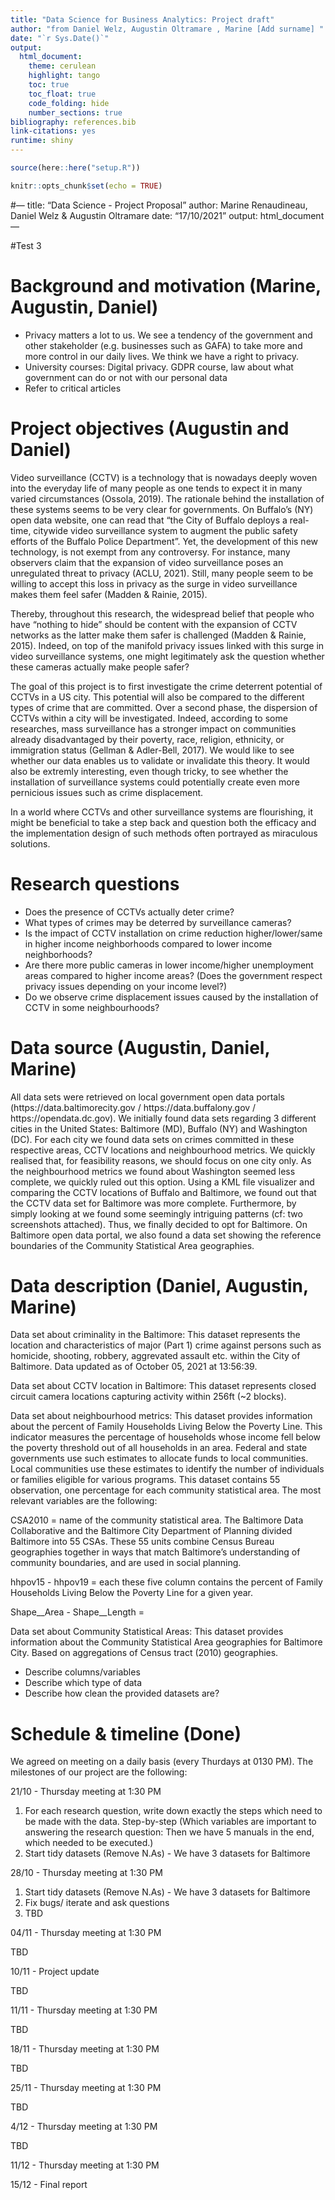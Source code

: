 ```yaml
---
title: "Data Science for Business Analytics: Project draft"
author: "from Daniel Welz, Augustin Oltramare , Marine [Add surname] "
date: "`r Sys.Date()`"
output:
  html_document:
    theme: cerulean
    highlight: tango
    toc: true
    toc_float: true
    code_folding: hide
    number_sections: true
bibliography: references.bib
link-citations: yes
runtime: shiny
---
```


```r
source(here::here("setup.R"))
```

```r
knitr::opts_chunk$set(echo = TRUE)
```


#---
title: "Data Science - Project Proposal"
author: Marine Renaudineau, Daniel Welz & Augustin Oltramare
date: "17/10/2021"
output: html_document
---

#Test 3

# Background and motivation (Marine, Augustin, Daniel)

- Privacy matters a lot to us. We see a  tendency of the government and other stakeholder (e.g. businesses such as GAFA) to take more and more control in our daily lives. We think we have a right to privacy. 
- University courses: Digital privacy. GDPR course, law about what government can do or not with our personal data
- Refer to critical articles


# Project objectives (Augustin and Daniel)

Video surveillance (CCTV) is a technology that is nowadays deeply woven into the everyday life of many people as one tends to expect it in many varied circumstances (Ossola, 2019). The rationale behind the installation of these systems seems to be very clear for governments. On Buffalo’s (NY) open data website, one can read that “the City of Buffalo deploys a real-time, citywide video surveillance system to augment the public safety efforts of the Buffalo Police Department”. Yet, the development of this new technology, is not exempt from any controversy. For instance, many observers claim that the expansion of video surveillance poses an unregulated threat to privacy (ACLU, 2021). Still, many people seem to be willing to accept this loss in privacy as the surge in video surveillance makes them feel safer (Madden & Rainie, 2015).

Thereby, throughout this research, the widespread belief that people who have “nothing to hide" should be content with the expansion of CCTV networks as the latter make them safer is challenged (Madden & Rainie, 2015). Indeed, on top of the manifold privacy issues linked with this surge in video surveillance systems, one might legitimately ask the question whether these cameras actually make people safer?

The goal of this project is to first investigate the crime deterrent potential of CCTVs in a US city. This potential will also be compared to the different types of crime that are committed. Over a second phase, the dispersion of CCTVs within a city will be investigated. Indeed, according to some researches, mass surveillance has a stronger impact on communities already disadvantaged by their poverty, race, religion, ethnicity, or immigration status (Gellman & Adler-Bell, 2017). We would like to see whether our data enables us to validate or invalidate this theory. It would also be extremly interesting, even though tricky, to see whether the installation of surveillance systems could potentially create even more pernicious issues such as crime displacement.

In a world where CCTVs and other surveillance systems are flourishing, it might be beneficial to take a step back and question both the efficacy and the implementation design of such methods often portrayed as miraculous solutions.

# Research questions 

- Does the presence of CCTVs actually deter crime?
- What types of crimes may be deterred by surveillance cameras?
- Is the impact of CCTV installation on crime reduction higher/lower/same in higher income neighborhoods compared to lower income neighborhoods?
- Are there more public cameras in lower income/higher unemployment areas compared to higher income areas? (Does the government respect privacy issues depending on your income level?)
- Do we observe crime displacement issues caused by the installation of CCTV in some neighbourhoods?

# Data source (Augustin, Daniel, Marine)

All data sets were retrieved on local government open data portals (https://data.baltimorecity.gov / https://data.buffalony.gov / https://opendata.dc.gov). We initially found data sets regarding 3 different cities in the United States: Baltimore (MD), Buffalo (NY) and Washington (DC). For each city we found data sets on crimes committed in these respective areas, CCTV locations and neighbourhood metrics. We quickly realised that, for feasibility reasons, we should focus on one city only. As the neighbourhood metrics we found about Washington seemed less complete, we quickly ruled out this option. Using a KML file visualizer and comparing the CCTV locations of Buffalo and Baltimore, we found out that the CCTV data set for Baltimore was more complete. Furthermore, by simply looking at we found some seemingly intriguing patterns (cf: two screenshots attached). Thus, we finally decided to opt for Baltimore. On Baltimore open data portal, we also found a data set showing the reference boundaries of the Community Statistical Area geographies.

# Data description (Daniel, Augustin, Marine)

Data set about criminality in the Baltimore: This dataset represents the location and characteristics of major (Part 1) crime against persons such as homicide, shooting, robbery, aggrevated assault etc. within the City of Baltimore. Data updated as of October 05, 2021 at 13:56:39. 

Data set about CCTV location in Baltimore: This dataset represents closed circuit camera locations capturing activity within 256ft (~2 blocks).

Data set about neighbourhood metrics: This dataset provides information about the percent of Family Households Living Below the Poverty Line. This indicator measures the percentage of households whose income fell below the poverty threshold out of all households in an area. Federal and state governments use such estimates to allocate funds to local communities. Local communities use these estimates to identify the number of individuals or families eligible for various programs. This dataset contains 55 observation, one percentage for each community statistical area. The most relevant variables are the following: 

CSA2010 = name of the community statistical area. The Baltimore Data Collaborative and the Baltimore City Department of Planning divided Baltimore into 55 CSAs. These 55 units combine Census Bureau geographies together in ways that match Baltimore’s understanding of community boundaries, and are used in social planning.

hhpov15 - hhpov19 = each these five column contains the percent of Family Households Living Below the Poverty Line for a given year.

Shape__Area - Shape__Length = 

Data set about Community Statistical Areas: This dataset provides information about the Community Statistical Area geographies for Baltimore City. Based on aggregations of Census tract (2010) geographies.


- Describe columns/variables
- Describe which type of data
- Describe how clean the provided datasets are?


# Schedule & timeline (Done)

We agreed on meeting on a daily basis (every Thurdays at 0130 PM). The milestones of our project are the following:

21/10 - Thursday meeting at 1:30 PM

1) For each research question, write down exactly the steps which need to be made with the data. Step-by-step (Which variables are important to answering the research question: Then we have 5 manuals in the end, which needed to be executed.)
2) Start tidy datasets (Remove N.As) - We have 3 datasets for Baltimore

28/10 - Thursday meeting at 1:30 PM

1) Start tidy datasets (Remove N.As) - We have 3 datasets for Baltimore
2) Fix bugs/ iterate and ask questions
3) TBD

04/11 - Thursday meeting at 1:30 PM

TBD

10/11 - Project update 

TBD

11/11 - Thursday meeting at 1:30 PM

TBD

18/11 - Thursday meeting at 1:30 PM

TBD

25/11 - Thursday meeting at 1:30 PM

TBD

4/12 - Thursday meeting at 1:30 PM

TBD

11/12 - Thursday meeting at 1:30 PM


15/12 - Final report



